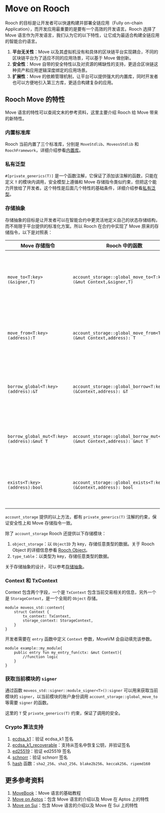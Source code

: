 # Move on Rooch

Rooch 的目标是让开发者可以快速构建并部署全链应用（Fully on-chain Application），而开发应用最重要的是要有一个高效的开发语言。Rooch 选择了 Move 语言作为开发语言，我们认为它的以下特性，让它成为最适合构建全链应用的智能合约语言。

1. **平台无关性**：Move 以及其虚拟机没有和具体的区块链平台实现耦合，不同的区块链平台为了适应不同的应用场景，可以基于 Move 做创新。
2. **安全性**：Move 自带的安全特性以及对资源的稀缺性的支持，更适合区块链这种资产和应用逻辑深度绑定的应用场景。
3. **扩展性**：Move 的依赖管理机制，让平台可以提供强大的内置库，同时开发者也可以方便地引入第三方库，更适合构建复杂的应用。

## Rooch Move 的特性

Move 语言的特性可以查阅文末的参考资料，这里主要介绍 Rooch 给 Move 带来的新特性。

### 内置标准库

Rooch 当前内置了三个标准库，分别是 `MoveStdlib`、`MoveosStdlib` 和 `RoochFramework`，详细介绍参看[内置库](./library.zh-CN.mdx)。

### 私有泛型

`#[private_generics(T)]` 是一个函数注解，它保证了添加该注解的函数，只能在定义 `T` 的模块内调用，安全模型上遵循和 Move 存储指令类似约束，但把这个能力开放给了开发者。这个特性是后面几个特性的基础条件，详细介绍参看[私有泛型](./private-generics.zh-CN.mdx)。 

### 存储抽象

存储抽象的目标是让开发者可以在智能合约中更灵活地定义自己的状态存储结构，而不局限于平台提供的标准化方案。所以 Rooch 在合约中实现了 Move 原来的存储指令，以下是对照表：

| Move 存储指令                              | Rooch 中的函数                                                                   | 说明                                                |
|--------------------------------------------|----------------------------------------------------------------------------------|-----------------------------------------------------|
| `move_to<T:key>(&signer,T)`                | `account_storage::global_move_to<T:key>(&mut Context,&signer,T)`          | 将 `T` 类型的资源存储在 `signer` 的用户状态空间内。 |
| `move_from<T:key>(address):T`              | `account_storage::global_move_from<T:key>(&mut Context,address): T`       | 将 `T` 类型的资源从用户状态空间中取出来。           |
| `borrow_global<T:key>(address):&T`         | `account_storage::global_borrow<T:key>(&Context,address): &T`             | 从用户空间中读取 `T` 类型的的不可变引用。           |
| `borrow_global_mut<T:key>(address):&mut T` | `account_storage::global_borrow_mut<T:key>(&mut Context,address): &mut T` | 从用户空间中读取 `T` 类型的的可变引用。             |
| `exists<T:key>(address):bool`              | `account_storage::global_exists<T:key>(&Context,address): bool`           | 判断用户空间中是否存在 `T` 类型的资源。             |

`account_storage` 提供的以上方法，都有 `private_generics(T)` 注解的约束，保证安全性上和 Move 存储指令一致。

除了 `account_storage` Rooch 还提供以下存储模块：

1. `object_storage`：以 `ObjectID` 为 key，存储任意类型的数据。关于 Rooch Object 的详细信息参看 [Rooch Object](./object.zh-CN.mdx)。
2. `type_table`：以类型为 key，存储任意类型的数据。

关于存储抽象的设计，可以参考[存储抽象](../dive-into-rooch/storage-abstraction.zh-CN.mdx)。

### Context 和 TxContext

Context 包含两个字段，一个是 `TxContext` 包含当前交易相关的信息，另外一个是 `StorageContext`，是一个全局的 `Object` 存储。

```move
module moveos_std::context{
    struct Context {
        tx_context: TxContext,
        storage_context: StorageContext,
    }
}
```

开发者需要在 `entry` 函数中定义 `Context` 参数，MoveVM 会自动填充该参数。

```move
module example::my_module{
    public entry fun my_entry_fun(ctx: &mut Context){
        //function logic
    }
}
```

### 获取当前模块的 `signer`

通过函数 `moveos_std::signer::module_signer<T>():signer` 可以用来获取当前模块的 `signer`，以当前模块的账户身份调用 `account_storage::global_move_to` 等需要 `signer` 的函数。

这里的 `T` 受 `private_generics(T)` 约束，保证了调用的安全。

### Crypto 算法支持

1. [ecdsa_k1](https://github.com/rooch-network/rooch/blob/main/crates/rooch-framework/doc/ecdsa_k1.md)：验证 ecdsa_k1 签名
2. [ecdsa_k1_recoverable](https://github.com/rooch-network/rooch/blob/main/crates/rooch-framework/doc/ecdsa_k1_recoverable.md)：支持从签名中恢复公钥，并验证签名
3. [ed25519](https://github.com/rooch-network/rooch/blob/main/crates/rooch-framework/doc/ed25519.md)：验证 ed25519 签名
4. [schnorr](https://github.com/rooch-network/rooch/blob/main/crates/rooch-framework/doc/schnorr.md)：验证 schnorr 签名
5. [hash](https://github.com/rooch-network/rooch/blob/main/crates/rooch-framework/doc/hash.md) 函数：`sha2_256`、`sha3_256`、`blake2b256`、`keccak256`、`ripemd160` 

## 更多参考资料

1. [MoveBook](https://move-language.github.io/move/)：Move 语言的基础教程
2. [Move on Aptos](https://aptos.dev/move/move-on-aptos/)：包含 Move 语言的介绍以及 Move 在 Aptos 上的特性
3. [Move on Sui](https://docs.sui.io/learn/why-move)：包含 Move 语言的介绍以及 Move 在 Sui 上的特性
